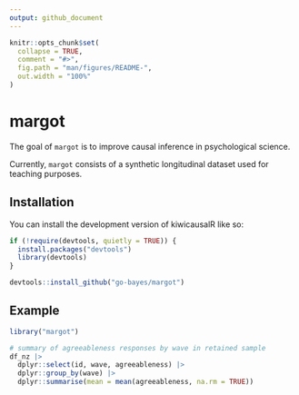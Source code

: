 ```yaml
---
output: github_document
---
```


<!-- README.md is generated from README.Rmd. Please edit that file -->

```r
knitr::opts_chunk$set(
  collapse = TRUE,
  comment = "#>",
  fig.path = "man/figures/README-",
  out.width = "100%"
)
```

# margot

<!-- badges: start -->
<!-- badges: end -->

The goal of `margot` is to improve causal inference in psychological science.

<!-- badges: start -->
<!-- badges: end -->


Currently, `margot` consists of a synthetic longitudinal dataset used for teaching purposes. 

## Installation

You can install the development version of kiwicausalR like so:

```r
if (!require(devtools, quietly = TRUE)) {
  install.packages("devtools")
  library(devtools)
}

devtools::install_github("go-bayes/margot")
```

## Example

```r
library("margot")

# summary of agreeableness responses by wave in retained sample
df_nz |> 
  dplyr::select(id, wave, agreeableness) |> 
  dplyr::group_by(wave) |> 
  dplyr::summarise(mean = mean(agreeableness, na.rm = TRUE))
```
